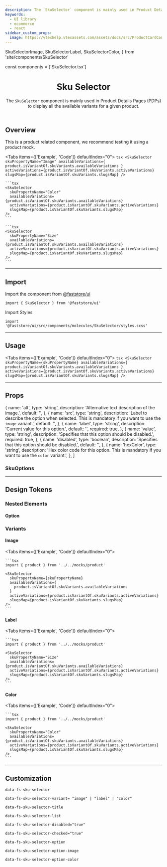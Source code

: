 ```yaml
---
description: The `SkuSelector` component is mainly used in Product Details Pages (PDPs) to display all the available variants for a given product.
keywords:
  - UI library
  - ecommerce
  - react
sidebar_custom_props:
  image: https://vtexhelp.vtexassets.com/assets/docs/src/ProductCardComponent___e6502d57cf7e5bf247f86b64577d4141.png
---
```


  SkuSelectorImage,
  SkuSelectorLabel,
  SkuSelectorColor,
} from 'site/components/SkuSelector'


const components = ['SkuSelector.tsx']

<header>

# Sku Selector

The `SkuSelector` component is mainly used in Product Details Pages (PDPs) to display all the available variants for a given product.

</header>

## Overview

This is a product related component, we recommend testing it using a product mock.

<Tabs items={['Example', 'Code']} defaultIndex="0">
  <Tab>
    <OverviewSection>
      <SkuSelectorImage />
      <SkuSelectorLabel />
      <SkuSelectorColor />
    </OverviewSection>
  </Tab>
  <Tab>
    ```tsx
    <SkuSelector
      skuPropertyName="Image"
      availableVariations={
        product.isVariantOf.skuVariants.availableVariations
      }
      activeVariations={product.isVariantOf.skuVariants.activeVariations}
      slugsMap={product.isVariantOf.skuVariants.slugsMap}
    />
    ```

    ```tsx
    <SkuSelector
      skuPropertyName="Color"
      availableVariations={product.isVariantOf.skuVariants.availableVariations}
      activeVariations={product.isVariantOf.skuVariants.activeVariations}
      slugsMap={product.isVariantOf.skuVariants.slugsMap}
    />
    ```

    ```tsx
    <SkuSelector
      skuPropertyName="Size"
      availableVariations={product.isVariantOf.skuVariants.availableVariations}
      activeVariations={product.isVariantOf.skuVariants.activeVariations}
      slugsMap={product.isVariantOf.skuVariants.slugsMap}
    />
    ```

  </Tab>
</Tabs>

---

## Import

Import the component from [@faststore/ui](/../components)

```tsx
import { SkuSelector } from '@faststore/ui'
```

Import Styles

```tsx
import '@faststore/ui/src/components/molecules/SkuSelector/styles.scss'
```

---

## Usage

<Tabs items={['Example', 'Code']} defaultIndex="0">
  <Tab>
    <OverviewSection>
      <SkuSelectorImage />
    </OverviewSection>
  </Tab>
  <Tab>
    ```tsx
    <SkuSelector
      skuPropertyName={skuPropertyName}
      availableVariations={
        product.isVariantOf.skuVariants.availableVariations
      }
      activeVariations={product.isVariantOf.skuVariants.activeVariations}
      slugsMap={product.isVariantOf.skuVariants.slugsMap}
    />
    ```

  </Tab>
</Tabs>

---

## Props

  {
    name: 'alt',
    type: 'string',
    description: 'Alternative text description of the image.',
    default: '',
  },
  {
    name: 'src',
    type: 'string',
    description:
      'Label to describe the option when selected. This is mandatory if you want to use the `image` variant.',
    default: '',
  },
  {
    name: 'label',
    type: 'string',
    description: 'Current value for this option.',
    default: '',
    required: true,
  },
  {
    name: 'value',
    type: 'string',
    description: 'Specifies that this option should be disabled.',
    required: true,
  },
  {
    name: 'disabled',
    type: 'boolean',
    description: 'Specifies that this option should be disabled.',
    default: '',
  },
  {
    name: 'hexColor',
    type: 'string',
    description:
      'Hex color code for this option. This is mandatory if you want to use the `color` variant.',
  },
]

<ComponentPropsSection component="SkuSelector" />

### SkuOptions

<PropsSection propsList={propsSkuOptions} />

---

## Design Tokens

<TokenTable>
  <TokenRow token="--fs-sku-selector-row-gap" value="var(--fs-spacing-2)" />
  <TokenRow
    token="--fs-sku-selector-column-gap"
    value="var(--fs-sku-selector-row-gap)"
  />
  <TokenRow token="--fs-sku-selector-text-size" value="var(--fs-text-size-1)" />
</TokenTable>

### Nested Elements

#### Option

<TokenTable>
  <TokenRow
    token="--fs-sku-selector-option-width"
    value="var(--fs-spacing-7)"
  />
  <TokenRow
    token="--fs-sku-selector-option-height"
    value="var(--fs-sku-selector-option-width)"
  />
  <TokenRow
    token="--fs-sku-selector-option-bkg-color-hover"
    value="var(--fs-color-primary-bkg-light)"
    isColor
  />
  <TokenDivider />
  <TokenRow
    token="--fs-sku-selector-option-transition-timing"
    value="var(--fs-transition-timing)"
  />
  <TokenRow token="--fs-sku-selector-option-transition-function" value="ease" />
  <TokenDivider />
  <TokenRow
    token="--fs-sku-selector-option-border-width"
    value="var(--fs-border-width-thick)"
  />
  <TokenRow
    token="--fs-sku-selector-option-border-color"
    value="var(--fs-color-neutral-7)"
    isColor
  />
  <TokenRow
    token="--fs-sku-selector-option-border-radius"
    value="var(--fs-border-radius)"
  />
  <TokenRow
    token="--fs-sku-selector-option-border-color-hover"
    value="var(--fs-border-color-active)"
    isColor
  />
  <TokenDivider />
  <TokenRow
    token="--fs-sku-selector-option-checked-border-width"
    value="var(--fs-sku-selector-option-border-width)"
  />
  <TokenRow
    token="--fs-sku-selector-option-checked-border-color"
    value="var(--fs-sku-selector-option-border-color-hover)"
    isColor
  />
  <TokenRow
    token="--fs-sku-selector-option-checked-box-shadow"
    value="0 0 0 var(--fs-border-width-thickest) var(--fs-color-focus-ring-outline)"
  />
  <TokenRow
    token="--fs-sku-selector-option-checked-bkg-color"
    value="var(--fs-sku-selector-option-bkg-color-hover)"
    isColor
  />
  <TokenDivider />
  <TokenRow
    token="--fs-sku-selector-option-disabled-width"
    value="var(--fs-border-width)"
  />
  <TokenRow
    token="--fs-sku-selector-option-disabled-color"
    value="var(--fs-color-disabled-text)"
    isColor
  />
  <TokenRow
    token="--fs-sku-selector-option-disabled-border-color"
    value="var(--fs-border-color-disabled)"
    isColor
  />
  <TokenRow
    token="--fs-sku-selector-option-disabled-bkg-color"
    value="var(--fs-sku-selector-option-disabled-border-color)"
    isColor
  />
</TokenTable>

### Variants

#### Image

<Tabs items={['Example', 'Code']} defaultIndex="0">
  <Tab>
    <OverviewSection>
      <SkuSelectorImage />
    </OverviewSection>
  </Tab>
  <Tab>

    ```tsx
    import { product } from '../../mocks/product'

    <SkuSelector
      skuPropertyName={skuPropertyName}
      availableVariations={
        product.isVariantOf.skuVariants.availableVariations
      }
      activeVariations={product.isVariantOf.skuVariants.activeVariations}
      slugsMap={product.isVariantOf.skuVariants.slugsMap}
    />
    ```

  </Tab>
</Tabs>

<TokenTable>
  <TokenRow token="--fs-sku-selector-image-width" value="var(--fs-spacing-6)" />
  <TokenRow
    token="--fs-sku-selector-image-height"
    value="var(--fs-sku-selector-image-width)"
  />
  <TokenRow
    token="--fs-sku-selector-image-border-radius"
    value="var(--fs-border-radius-small)"
  />
</TokenTable>

#### Label

<Tabs items={['Example', 'Code']} defaultIndex="0">
  <Tab>
    <OverviewSection>
      <SkuSelectorLabel />
    </OverviewSection>
  </Tab>
  <Tab>

    ```tsx
    import { product } from '../../mocks/product'

    <SkuSelector
      skuPropertyName="Size"
      availableVariations={product.isVariantOf.skuVariants.availableVariations}
      activeVariations={product.isVariantOf.skuVariants.activeVariations}
      slugsMap={product.isVariantOf.skuVariants.slugsMap}
    />
    ```

  </Tab>
</Tabs>

#### Color

<Tabs items={['Example', 'Code']} defaultIndex="0">
  <Tab>
    <OverviewSection>
      <SkuSelectorColor />
    </OverviewSection>
  </Tab>
  <Tab>

    ```tsx
    import { product } from '../../mocks/product'

    <SkuSelector
      skuPropertyName="Color"
      availableVariations={product.isVariantOf.skuVariants.availableVariations}
      activeVariations={product.isVariantOf.skuVariants.activeVariations}
      slugsMap={product.isVariantOf.skuVariants.slugsMap}
    />
    ```

  </Tab>
</Tabs>

<TokenTable>
  <TokenRow
    token="--fs-sku-selector-color-width"
    value="var(--fs-sku-selector-image-width)"
  />
  <TokenRow
    token="--fs-sku-selector-color-height"
    value="var(--fs-sku-selector-color-width)"
  />
  <TokenRow
    token="--fs-sku-selector-color-border-radius"
    value="var(--fs-sku-selector-image-border-radius)"
  />
</TokenTable>

---

## Customization

`data-fs-sku-selector`

`data-fs-sku-selector-variant= "image" | "label" | "color"`

`data-fs-sku-selector-title`

`data-fs-sku-selector-list`

`data-fs-sku-selector-disabled="true"`

`data-fs-sku-selector-checked="true"`

`data-fs-sku-selector-option`

`data-fs-sku-selector-option-image`

`data-fs-sku-selector-option-color`
